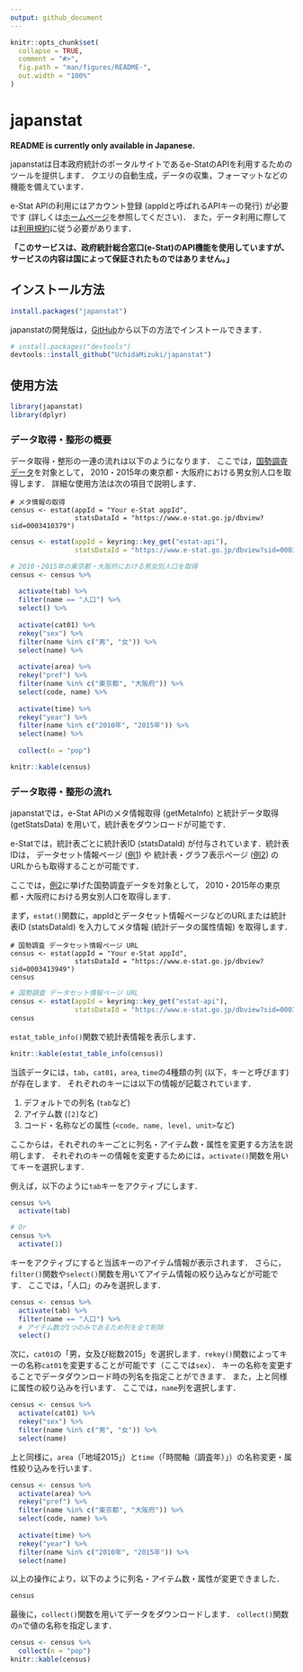 ```yaml
---
output: github_document
---
```


<!-- README.md is generated from README.Rmd. Please edit that file -->

```r
knitr::opts_chunk$set(
  collapse = TRUE,
  comment = "#>",
  fig.path = "man/figures/README-",
  out.width = "100%"
)
```

# japanstat

<!-- badges: start -->
<!-- badges: end -->

**README is currently only available in Japanese.**

japanstatは日本政府統計のポータルサイトであるe-StatのAPIを利用するためのツールを提供します．
クエリの自動生成，データの収集，フォーマットなどの機能を備えています．

e-Stat APIの利用にはアカウント登録 (appIdと呼ばれるAPIキーの発行) が必要です (詳しくは[ホームページ](https://www.e-stat.go.jp/api/)を参照してください)．
また，データ利用に際しては[利用規約](https://www.e-stat.go.jp/terms-of-use)に従う必要があります．

**「このサービスは、政府統計総合窓口(e-Stat)のAPI機能を使用していますが、サービスの内容は国によって保証されたものではありません。」**

## インストール方法

``` r
install.packages("japanstat")
```

japanstatの開発版は，[GitHub](https://github.com/)から以下の方法でインストールできます．

``` r
# install.packages("devtools")
devtools::install_github("UchidaMizuki/japanstat")
```

## 使用方法

```r
library(japanstat)
library(dplyr)
```

### データ取得・整形の概要

データ取得・整形の一連の流れは以下のようになります．
ここでは，[国勢調査データ](https://www.e-stat.go.jp/dbview?sid=0003413949)を対象として，
2010・2015年の東京都・大阪府における男女別人口を取得します．
詳細な使用方法は次の項目で説明します．

```
# メタ情報の取得
census <- estat(appId = "Your e-Stat appId", 
                statsDataId = "https://www.e-stat.go.jp/dbview?sid=0003410379")
```
```r
census <- estat(appId = keyring::key_get("estat-api"), 
                statsDataId = "https://www.e-stat.go.jp/dbview?sid=0003410379")
```

```r
# 2010・2015年の東京都・大阪府における男女別人口を取得
census <- census %>% 
  
  activate(tab) %>% 
  filter(name == "人口") %>% 
  select() %>% 
  
  activate(cat01) %>% 
  rekey("sex") %>% 
  filter(name %in% c("男", "女")) %>% 
  select(name) %>% 
  
  activate(area) %>% 
  rekey("pref") %>% 
  filter(name %in% c("東京都", "大阪府")) %>% 
  select(code, name) %>% 
  
  activate(time) %>% 
  rekey("year") %>% 
  filter(name %in% c("2010年", "2015年")) %>% 
  select(name) %>% 
  
  collect(n = "pop")

knitr::kable(census)
```

### データ取得・整形の流れ

japanstatでは，e-Stat APIのメタ情報取得 (getMetaInfo) と統計データ取得 (getStatsData) を用いて，統計表をダウンロードが可能です．

e-Statでは，統計表ごとに統計表ID (statsDataId) が付与されています．統計表IDは，
データセット情報ページ ([例1](https://www.e-stat.go.jp/stat-search/database?page=1&layout=datalist&toukei=00200521&tstat=000001011777&cycle=0&tclass1=000001011778&statdisp_id=0003410379&tclass2val=0)) や
統計表・グラフ表示ページ ([例2](https://www.e-stat.go.jp/dbview?sid=0003413949)) のURLからも取得することが可能です．

ここでは，[例2](https://www.e-stat.go.jp/dbview?sid=0003413949)に挙げた国勢調査データを対象として，
2010・2015年の東京都・大阪府における男女別人口を取得します．

まず，`estat()`関数に，appIdとデータセット情報ページなどのURLまたは統計表ID (statsDataId) を入力してメタ情報 (統計データの属性情報) を取得します．

```
# 国勢調査 データセット情報ページ URL
census <- estat(appId = "Your e-Stat appId", 
                statsDataId = "https://www.e-stat.go.jp/dbview?sid=0003413949")
census
```

```r
# 国勢調査 データセット情報ページ URL
census <- estat(appId = keyring::key_get("estat-api"), 
                statsDataId = "https://www.e-stat.go.jp/dbview?sid=0003413949")
census
```

`estat_table_info()`関数で統計表情報を表示します．

```r
knitr::kable(estat_table_info(census))
```

当該データには，`tab`，`cat01`，`area`, `time`の4種類の列 (以下，キーと呼びます) が存在します．
それぞれのキーには以下の情報が記載されています．

1. デフォルトでの列名 (`tab`など)
2. アイテム数 (`[2]`など)
3. コード・名称などの属性 (`<code, name, level, unit>`など)

ここからは，それぞれのキーごとに列名・アイテム数・属性を変更する方法を説明します．
それぞれのキーの情報を変更するためには，`activate()`関数を用いてキーを選択します．

例えば，以下のように`tab`キーをアクティブにします．

```r
census %>% 
  activate(tab)

# Or
census %>% 
  activate(1)
```

キーをアクティブにすると当該キーのアイテム情報が表示されます．
さらに，`filter()`関数や`select()`関数を用いてアイテム情報の絞り込みなどが可能です．
ここでは，「人口」のみを選択します．

```r
census <- census %>% 
  activate(tab) %>% 
  filter(name == "人口") %>% 
  # アイテム数が1つのみであるため列を全て削除
  select()
```

次に，`cat01`の「男，女及び総数2015」を選択します．`rekey()`関数によってキーの名称`cat01`を変更することが可能です（ここでは`sex`）．
キーの名称を変更することでデータダウンロード時の列名を指定ことができます．
また，上と同様に属性の絞り込みを行います．
ここでは，`name`列を選択します．

```r
census <- census %>% 
  activate(cat01) %>%
  rekey("sex") %>% 
  filter(name %in% c("男", "女")) %>% 
  select(name)
```

上と同様に，`area`（「地域2015」）と`time`（「時間軸（調査年）」）の名称変更・属性絞り込みを行います．

```r
census <- census %>% 
  activate(area) %>% 
  rekey("pref") %>% 
  filter(name %in% c("東京都", "大阪府")) %>% 
  select(code, name) %>% 
  
  activate(time) %>% 
  rekey("year") %>% 
  filter(name %in% c("2010年", "2015年")) %>% 
  select(name) 
```

以上の操作により，以下のように列名・アイテム数・属性が変更できました．

```r
census
```

最後に，`collect()`関数を用いてデータをダウンロードします．
`collect()`関数の`n`で値の名称を指定します．

```r
census <- census %>%
  collect(n = "pop")
knitr::kable(census)
```
